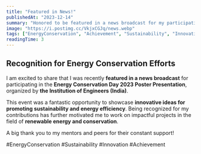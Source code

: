 ```yaml
---
title: "Featured in News!"
publishedAt: "2023-12-14"
summary: "Honored to be featured in a news broadcast for my participation in the Energy Conservation Day 2023 Poster Presentation."
image: "https://i.postimg.cc/VkjxCGJq/news.webp"
tags: ["EnergyConservation", "Achievement", "Sustainability", "Innovation"]
readingTime: 3
---
```

## Recognition for Energy Conservation Efforts

I am excited to share that I was recently **featured in a news broadcast** for participating in the **Energy Conservation Day 2023 Poster Presentation**, organized by **the Institution of Engineers (India)**.

This event was a fantastic opportunity to showcase **innovative ideas for promoting sustainability and energy efficiency**. Being recognized for my contributions has further motivated me to work on impactful projects in the field of **renewable energy and conservation**.

A big thank you to my mentors and peers for their constant support!

#EnergyConservation #Sustainability #Innovation #Achievement